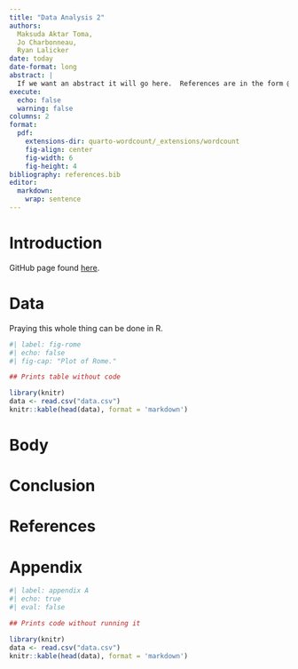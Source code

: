 ```yaml
---
title: "Data Analysis 2"
authors: 
  Maksuda Aktar Toma,
  Jo Charbonneau,
  Ryan Lalicker
date: today
date-format: long
abstract: |
  If we want an abstract it will go here.  References are in the form @placeHolder or [@placeHolder].  For more information see [here](https://r.mtdv.me/videos/6QMWR9vBma).
execute: 
  echo: false
  warning: false
columns: 2
format:
  pdf: 
    extensions-dir: quarto-wordcount/_extensions/wordcount
    fig-align: center
    fig-width: 6
    fig-height: 4
bibliography: references.bib
editor: 
  markdown: 
    wrap: sentence
---
```


# Introduction

GitHub page found [here](https://github.com/RyanLalicker/Data-Analysis-2-STAT-325-825).



# Data

Praying this whole thing can be done in R.
```r
#| label: fig-rome
#| echo: false
#| fig-cap: "Plot of Rome."

## Prints table without code

library(knitr)
data <- read.csv("data.csv")
knitr::kable(head(data), format = 'markdown')

```

# Body



# Conclusion 



\newpage

# References

::: {#refs}
:::

\newpage

# Appendix

```r
#| label: appendix A
#| echo: true
#| eval: false

## Prints code without running it

library(knitr)
data <- read.csv("data.csv")
knitr::kable(head(data), format = 'markdown')






```